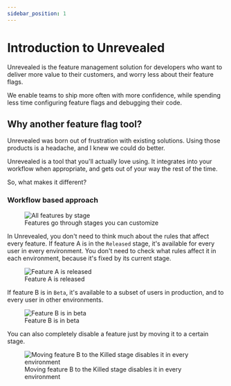 ```yaml
---
sidebar_position: 1
---
```


# Introduction to Unrevealed

Unrevealed is the feature management solution for developers who want to deliver more value to their customers, and worry less about their feature flags.

We enable teams to ship more often with more confidence, while spending less time configuring feature flags and debugging their code.

## Why another feature flag tool?

Unrevealed was born out of frustration with existing solutions. Using those products is a headache, and I knew we could do better.

Unrevealed is a tool that you'll actually love using. It integrates into your workflow when appropriate, and gets out of your way the rest of the time.

So, what makes it different?

### Workflow based approach

<figure>
  <img src="/img/docs/intro/kanban.png" alt="All features by stage" />
  <figcaption>Features go through stages you can customize</figcaption>
</figure>

In Unrevealed, you don't need to think much about the rules that affect every feature. If feature A is in the `Released` stage, it's available for every user in every environment. You don't need to check what rules affect it in each environment, because it's fixed by its current stage.

<figure>
  <img src="/img/docs/intro/feature-released.png" alt="Feature A is released" />
  <figcaption>Feature A is released</figcaption>
</figure>

If feature B is in `Beta`, it's available to a subset of users in production, and to every user in other environments.

<figure>
  <img src="/img/docs/intro/feature-beta.png" alt="Feature B is in beta" />
  <figcaption>Feature B is in beta</figcaption>
</figure>

You can also completely disable a feature just by moving it to a certain stage.

<figure>
  <img
    src="/img/docs/intro/move-to-killed.gif"
    alt="Moving feature B to the Killed stage disables it in every environment"
  />
  <figcaption>
    Moving feature B to the Killed stage disables it in every environment
  </figcaption>
</figure>
